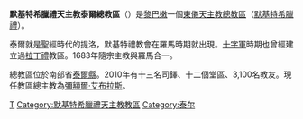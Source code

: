 {{Infobox Roman Catholic diocese
|jurisdiction     = 總教區
|name             = 泰爾
|latin= Archidioecesis Tyrensis Graecorum Melkitarum
|image =
|caption =
|location = [[黎巴嫩|黎巴嫩]]
|territory =南部省泰爾縣
|population = 3,100
|rite = [[默基特希臘禮天主教會|默基特希臘禮]]
|patron =
|province =
|established = 古代
|cathedral = [[聖多默主教座堂_(泰爾)|聖多默主教座堂]]
|co-cathedral =
|leadership = 總主教 
|website = 
|pope =  
|patriarch= 
|metropolitan =彌額爾·艾布拉斯
|ordinary = 
|coadjutor archbishop = 
|coadjutor bishop = 
|auxiliary = 
|emeritus = }}

'''默基特希臘禮天主教泰爾總教區'''（{{lang-la|Archidioecesis Tyrensis Graecorum Melkitarum}}）是[[黎巴嫩|黎巴嫩]]一個[[東儀天主教|東儀天主教]][[總教區|總教區]]（[[默基特希臘禮天主教會|默基特希臘禮]]）。

泰爾就是聖經時代的提洛，默基特禮教會在羅馬時期就出現。[[十字軍|十字軍]]時期也曾經建立過[[拉丁禮|拉丁禮]]教區。1683年隨宗主教與羅馬合一。

總教區位於南部省[[泰爾縣|泰爾縣]]。2010年有十三名司鐸、十二個堂區、3,100名教友。現任教區總主教為[[彌額爾·艾布拉斯|彌額爾·艾布拉斯]]。

{{黎巴嫩天主教教區}}
{{默基特希臘禮天主教會教區}}
[[Category:黎巴嫩天主教教區|T]]
[[Category:默基特希臘禮天主教教區|Category:默基特希臘禮天主教教區]]
[[Category:泰尔|Category:泰尔]]
